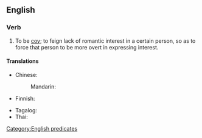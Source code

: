 ==English==

===Verb===
{{en-verb|*}}

# {{lb|en|courtship}} To be [[coy]]; to feign lack of romantic interest in a certain person, so as to force that person to be more overt in expressing interest.

====Translations====
{{trans-top|to be coy; to feign lack of romantic interest in a certain person, so as to force that person to be more overt in expressing interest}}
* Chinese:
*: Mandarin: {{t-needed|cmn}}
* Finnish: {{t|fi|[[esittää]] [[vaikeasti]] [[tavoiteltava]]a}}
{{trans-mid}}
* Tagalog: {{t|tl|magdayuray}}
* Thai: {{t+|th|เล่นตัว}}
{{trans-bottom}}

[[Category:English predicates]]